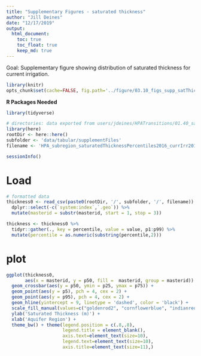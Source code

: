 ```yaml
---
title: "Supplementary Figures - saturated thickness"
author: "Jill Deines"
date: "12/17/2019"
output: 
  html_document:
    toc: true
    toc_float: true
    keep_md: true
---
```


Goal: Supplementary figure showing distribution of saturated thickness for current irrigation.

```r
library(knitr)
opts_chunk$set(cache=FALSE, fig.path='../figure/03.10_figs_supp_satThick/')
```

**R Packages Needed**

```r
library(tidyverse)

# directories: data exported from users/jdeines/HPATransitions/01.40_satThick_byIrrigation
library(here)
rootDir <- here::here()
subfolder <- 'data/tabular/supplementFiles'
filename <- 'HPA_subregion_saturatedThicknessPercentiles2016_currIrr2015-2017.csv'

sessionInfo()
```


# Load

```r
# formatted data
thickness0 <- read_csv(paste0(rootDir, '/', subfolder, '/', filename)) %>%
  dplyr::select(-c(`system:index`,`.geo`)) %>%
  mutate(masterid = substr(masterid, start = 1, stop = 3))

thickness <- thickness0 %>%
  tidyr::gather(., key = percentile, value = value, p1:p99) %>%
  mutate(percentile = as.numeric(substring(percentile,2)))

```

# plot

```r
ggplot(thickness0,
       aes(x = masterid, y = p50, fill =  masterid, group = masterid)) +
  geom_crossbar(aes(y = p50, ymin = p25, ymax = p75)) +
  geom_point(aes(y = p5), pch = 4, cex = 2) +
  geom_point(aes(y = p95), pch = 4, cex = 2) +
  geom_hline(yintercept = 9, linetype = 'dashed', color = 'black') +
  scale_fill_manual(values=c("goldenrod2", "cornflowerblue", "indianred2")) +
  ylab('Saturated Thickness (m)') +
  xlab('Aquifer Region') +
  theme_bw() + theme(legend.position = c(.8,.8),
                     legend.title = element_blank(),
                     axis.text=element_text(size=10),
                     legend.text=element_text(size=10),
                     axis.title=element_text(size=11),)
```


